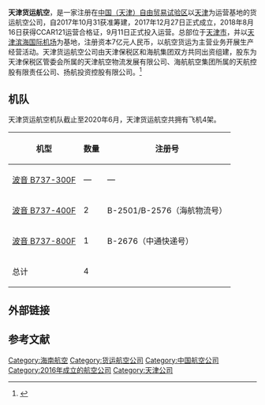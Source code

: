 {{Infobox_Airline
|airline=天津货运航空<br>Tianjin Air cargo
|logo=天津货运航空logo.jpg
|logo_size= 240
|fleet_size=4
|destinations=
|IATA=HT
|ICAO=CTJ
|callsign=
|parent=
|founded=2017年12月27日
|headquarters={{CHN}} [[天津|天津]]
|key_people=
|hubs={{CHN}} [[天津滨海国际机场|天津滨海国际机场]]
|focus_cities
|frequent_flyer=
|lounge=
|alliance=
|website=}}

{{about|2016年成立于天津、主营货运业务的天津货运航空有限责任公司|2009年成立于天津、主营客运业务的天津航空有限责任公司|天津航空 (消歧义)}}
'''天津货运航空'''，是一家注册在[[中国（天津）自由贸易试验区|中国（天津）自由贸易试验区]]以[[天津|天津]]为运营基地的货运航空公司，自2017年10月31获准筹建，2017年12月27日正式成立，2018年8月16日获得CCAR121运营合格证，9月11日正式投入运营。总部位于[[天津市|天津市]]，并以[[天津滨海国际机场|天津滨海国际机场]]为基地，注册资本7亿元人民币，以航空货运为主营业务开展生产经营活动。天津货运航空公司由天津保税区和海航集团双方共同出资组建，股东为天津保税区管委会所属的天津航空物流发展有限公司、海航航空集团所属的天航控股有限责任公司、扬航投资控股有限公司。<ref>{{cite news|title=天津本土首家货运航空公司成立|url=http://news.xinhuanet.com/politics/2016-04/29/c_128945698.htm|accessdate=2016-04-30|agency=央广网|date=2016-04-29|archive-date=2016-06-02|archive-url=https://web.archive.org/web/20160602202428/http://news.xinhuanet.com/politics/2016-04/29/c_128945698.htm|dead-url=no}}</ref>

== 机队 ==
天津货运航空机队截止至2020年6月，天津货运航空共拥有飞机4架。
{| class="wikitable" border="1"
|-
!机型
!数量
!注册号
|-
|[[波音737|波音 B737-300F]]
|—
|—
|-
|[[波音737|波音 B737-400F]]
|2
|B-2501/B-2576（海航物流号）
|-
|[[波音737NG|波音 B737-800F]]
|1
|B-2676（中通快递号）
|-
|总计
|4
|
|}

==外部链接==

==参考文献==
{{reflist|2}}

{{中国航空公司}}
{{海航航空}}

[[Category:海南航空|Category:海南航空]]
[[Category:货运航空公司|Category:货运航空公司]]
[[Category:中国航空公司|Category:中国航空公司]]
[[Category:2016年成立的航空公司|Category:2016年成立的航空公司]]
[[Category:天津公司|Category:天津公司]]